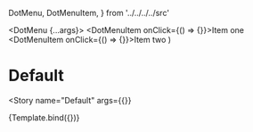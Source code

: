 

  DotMenu, DotMenuItem,
} from '../../../../src'

<Meta
  title="Components/Buttons/Dot Menu"
  decorators={decorators}
/>

  <DotMenu {...args}>
    <DotMenuItem onClick={() => {}}>Item one</DotMenuItem>
    <DotMenuItem onClick={() => {}}>Item two</DotMenuItem>
  </DotMenu>
)

# Default
<Story
  name="Default"
  args={{}}
>
  {Template.bind({})}
</Story>
